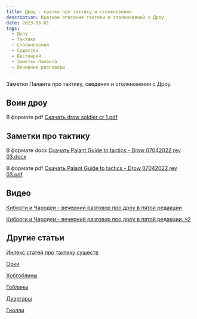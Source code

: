 ```yaml
---
title: Дроу - кратко про тактику и столкновения
description: Краткое описание тактики и столкновений с Дроу
date: 2023-06-01
tags:
  - Дроу
  - Тактика
  - Столкновения
  - Существа
  - Бестиарий
  - Заметки Паланта
  - Вечерние разговоры
---
```


Заметки Паланта про тактику, сведения и столкновения с Дроу.

## Воин дроу

В формате pdf [Скачать drow soldier cr 1.pdf](/files/downloads/drow%20soldier%20cr%201.pdf)

## Заметки про тактику

В формате docx [Скачать Palant Guide to tactics - Drow 07042022 rev 03.docx](/files/downloads/PALANT%20GUIDE%20TO%20TACTICS%20-%20DROW%2007042022%20rev03.docx)

В формате pdf [Скачать Palant Guide to tactics - Drow 07042022 rev 03.pdf](/files/downloads/PALANT%20GUIDE%20TO%20TACTICS%20-%20DROW%2007042022%20rev03.pdf)

## Видео

[Киборги и Чародеи - вечерний разговор про дроу в пятой редакции](https://www.youtube.com/live/iIG2RiAxPZY?feature=share)

[Киборги и Чародеи - вечерний разговор про дроу в пятой редакции, ч2](https://www.youtube.com/live/VuN_zadwHts?feature=share)

## Другие статьи

[Инлекс статей про тактику существ](https://cyborgsandmages.com/posts/articles/bestiary-tactics-index.mdx)

[Орки](https://cyborgsandmages.com/posts/articles/orcs-tactics-lore-encounters)

[Хобгоблины](https://cyborgsandmages.com/posts/articles/hobgoblins)

[Гоблины](https://cyborgsandmages.com/posts/articles/goblins-tactics-lore-encounters)

[Дуэргары](https://cyborgsandmages.com/posts/articles/duergars-tactics-lore-encounters)

[Гнолли](https://cyborgsandmages.com/posts/articles/gnolls-tactics-lore-encounters)
